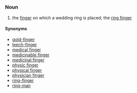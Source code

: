 =={{en}}==
===Noun===
# the [[finger]] on which a wedding ring is placed; the [[ring finger]]
====Synonyms====
*[[gold-finger]]
*[[leech-finger]]
*[[medical finger]]
*[[medicinable finger]]
*[[medicinal finger]]
*[[physic finger]]
*[[physical finger]]
*[[physician finger]]
*[[ring-finger]]
*[[ring-man]]